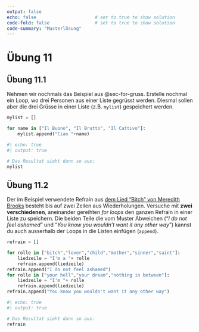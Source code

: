 ```yaml
---
output: false
echo: false                      # set to true to show solution
code-fold: false                 # set to true to show solution
code-summary: "Musterlösung"    
---
```


# Übung 11

## Übung  11.1 {#sec-ex-for-loops-gruesse}

Nehmen wir nochmals das Beispiel aus @sec-for-gruss. Erstelle nochmal ein Loop, wo drei Personen aus einer Liste gegrüsst werden. Diesmal sollen aber die drei Grüsse in einer Liste (z.B. `mylist`) gespeichert werden.

```python
mylist = []

for name in ["Il Buono", "Il Brutto", "Il Cattivo"]:
    mylist.append("Ciao "+name)
```

```python
#| echo: true
#| output: true

# Das Resultat sieht dann so aus:
mylist
```

## Übung  11.2 {#sec-ex-loopoutput}
    
Der im Beispiel verwendete Refrain aus [dem Lied "Bitch" von Meredith Brooks](https://www.metrolyrics.com/bitch-lyrics-meredith-brooks.html) besteht bis auf zwei Zeilen aus Wiederholungen. Versuche mit **zwei verschiedenen**, aneinander gereihten *for loops* den ganzen Refrain in einer Liste zu speichern. Die beiden Teile die vom Muster Abweichen ("*I do not feel ashamed*" und "*You know you wouldn't want it any other way*") kannst du auch ausserhalb der Loops in die Listen einfügen (`append`).

```python
refrain = []

for rolle in ["bitch","lover","child","mother","sinner","saint"]:
    liedzeile = "I'm a "+ rolle 
    refrain.append(liedzeile)
refrain.append("I do not feel ashamed")
for rolle in ["your hell","your dream","nothing in between"]:
    liedzeile = "I'm "+ rolle 
    refrain.append(liedzeile)
refrain.append("You know you wouldn't want it any other way") 
```

```python
#| echo: true
#| output: true

# Das Resultat sieht dann so aus:
refrain
```

